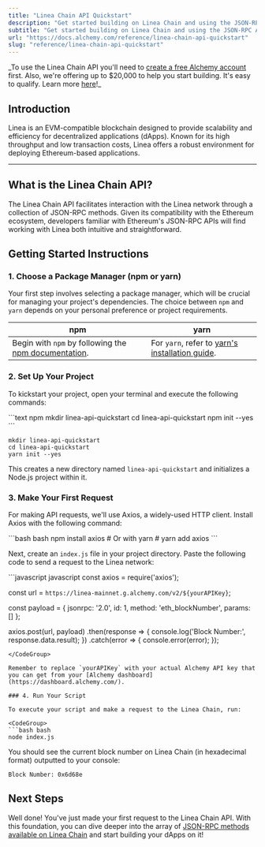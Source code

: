 ```yaml
---
title: "Linea Chain API Quickstart"
description: "Get started building on Linea Chain and using the JSON-RPC API"
subtitle: "Get started building on Linea Chain and using the JSON-RPC API"
url: "https://docs.alchemy.com/reference/linea-chain-api-quickstart"
slug: "reference/linea-chain-api-quickstart"
---
```


\_To use the Linea Chain API you'll need to [create a free Alchemy account](https://dashboard.alchemy.com/signup/?a=summer) first. Also, we're offering up to $20,000 to help you start building. It's easy to qualify. Learn more [here](https://www.alchemy.com/summer-of-chains-build-and-save)!\_

## Introduction

Linea is an EVM-compatible blockchain designed to provide scalability and efficiency for decentralized applications (dApps). Known for its high throughput and low transaction costs, Linea offers a robust environment for deploying Ethereum-based applications.

***

## What is the Linea Chain API?

The Linea Chain API facilitates interaction with the Linea network through a collection of JSON-RPC methods. Given its compatibility with the Ethereum ecosystem, developers familiar with Ethereum's JSON-RPC APIs will find working with Linea both intuitive and straightforward.

## Getting Started Instructions

### 1. Choose a Package Manager (npm or yarn)

Your first step involves selecting a package manager, which will be crucial for managing your project's dependencies. The choice between `npm` and `yarn` depends on your personal preference or project requirements.

| npm                                                                                                                       | yarn                                                                                                |
| ------------------------------------------------------------------------------------------------------------------------- | --------------------------------------------------------------------------------------------------- |
| Begin with `npm` by following the [npm documentation](https://docs.npmjs.com/downloading-and-installing-node-js-and-npm). | For `yarn`, refer to [yarn's installation guide](https://classic.yarnpkg.com/lang/en/docs/install). |

### 2. Set Up Your Project

To kickstart your project, open your terminal and execute the following commands:

<CodeGroup>
  ```text npm
  mkdir linea-api-quickstart
  cd linea-api-quickstart
  npm init --yes
  ```

  ```text yarn
  mkdir linea-api-quickstart
  cd linea-api-quickstart
  yarn init --yes
  ```
</CodeGroup>

This creates a new directory named `linea-api-quickstart` and initializes a Node.js project within it.

### 3. Make Your First Request

For making API requests, we'll use Axios, a widely-used HTTP client. Install Axios with the following command:

<CodeGroup>
  ```bash bash
  npm install axios
  # Or with yarn
  # yarn add axios
  ```
</CodeGroup>

Next, create an `index.js` file in your project directory. Paste the following code to send a request to the Linea network:

<CodeGroup>
  ```javascript javascript
  const axios = require('axios');

  const url = `https://linea-mainnet.g.alchemy.com/v2/${yourAPIKey}`;

  const payload = {
    jsonrpc: '2.0',
    id: 1,
    method: 'eth_blockNumber',
    params: []
  };

  axios.post(url, payload)
    .then(response => {
      console.log('Block Number:', response.data.result);
    })
    .catch(error => {
      console.error(error);
    });
  ```
</CodeGroup>

Remember to replace `yourAPIKey` with your actual Alchemy API key that you can get from your [Alchemy dashboard](https://dashboard.alchemy.com/).

### 4. Run Your Script

To execute your script and make a request to the Linea Chain, run:

<CodeGroup>
  ```bash bash
  node index.js
  ```
</CodeGroup>

You should see the current block number on Linea Chain (in hexadecimal format) outputted to your console:

```shell
Block Number: 0x6d68e
```

## Next Steps

Well done! You've just made your first request to the Linea Chain API. With this foundation, you can dive deeper into the array of [JSON-RPC methods available on Linea Chain](/reference/linea-chain-api-endpoints) and start building your dApps on it!
